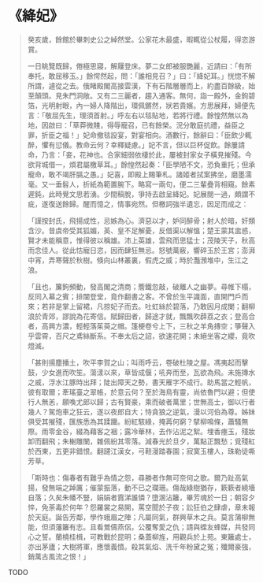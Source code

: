 # 《絳妃》

> 癸亥歲，餘館於畢刺史公之綽然堂。公家花木最盛，暇輒從公杖履，得恣游賞。
>
> 一日眺覽既歸，倦極思寢，解屨登床。夢二女郎被服艷麗，近請曰：「有所奉托，敢屈移玉。」餘愕然起，問：「誰相見召？」曰：「絳妃耳。」恍惚不解所謂，遽從之去。俄睹殿閣高接雲漢，下有石階層層而上，約盡百餘級，始至顛頭。見朱門洞敞。又有二三麗者，趨入通客。無何，詣一殿外，金鉤碧箔，光明射眼，內一婦人降階出，環佩鏘然，狀若貴嬪。方思展拜，婦便先言：「敬屈先生，理須首射。」呼左右以毯貼地，若將行禮。餘惶然無以為地，因啟曰：「草莽微賤，得辱寵召，已有餘榮。況分敢庭抗禮，益臣之罪，折臣之福！」妃命撤毯設宴，對宴相向。酒數行，餘辭曰：「臣飲少輒醉，懼有愆儀。教命云何？幸釋疑慮。」妃不言，但以巨杯促飲。餘屢請命，乃言：「妾，花神也。合家細弱依棲於此，屢被封家女子橫見摧殘。今欲背城借一，煩君屬檄草耳。」餘惶然起奏：「臣學陋不文，恐負重托；但承寵命，敢不竭肝膈之愚。」妃喜，即殿上賜筆札。諸姬者拭案拂坐，磨墨濡毫。又一垂髫人，折紙為範置腕下。略寫一兩句，便二三輩疊背相窺。餘素遲鈍，此時覺文思若湧。少間稿脫，爭持去啟呈絳妃。妃展閱一過，頗謂不疵，遂復送餘歸。醒而憶之，情事宛然。但檄詞強半遺忘，因足而成之：
>
> 「謹按封氏，飛揚成性，忌嫉為心。濟惡以才，妒同醉骨；射人於暗，奸類含沙。昔虞帝受其狐媚，英、皇不足解憂，反借渠以解慍；楚王蒙其盅惑，賢才未能稱意，惟得彼以稱雄。沛上英雄，雲飛而思猛士；茂陵天子，秋高而念佳人。從此怙寵日恣，因而肆狂無忌。怒號萬竅，響碎玉於王宮；澎湃中宵，弄寒聲於秋樹。倏向山林叢裏，假虎之威；時於灩澦堆中，生江之浪。
>
> 「且也，簾鉤頻動，發高閣之清商；簷鐵忽敲，破離人之幽夢。尋帷下榻，反同入幕之賓；排闥登堂，竟作翻書之客。不曾於生平識面，直開門戶而來；若非是掌上留裙，凡掠妃子而去。吐虹絲於碧落，乃敢因月成闌；翻柳浪於青郊，謬說為花寄信。賦歸田者，歸途才就，飄飄吹薜荔之衣；登高合者，高興方濃，輕輕落茱萸之帽。篷梗卷兮上下，三秋之羊角摶空；箏聲入乎雲霄，百尺之鳶絲斷系。不奉太后之詔，欲速花開；未絕坐客之纓，竟吹燈滅。
>
> 「甚則揚塵播土，吹平李賀之山；叫雨呼云，卷破杜陵之屋。馮夷起而擊鼓，少女進而吹笙。蕩漾以來，草皆成偃；吼奔而至，瓦欲為飛。未施摶水之威，浮水江豚時出拜；陡出障天之勢，書天雁字不成行。助馬當之輕帆，彼有取爾；牽瑤臺之翠帳，於意云何？至於海鳥有靈，尚依魯門以避；但使行人無恙，願喚尤郎以歸；古有賢豪，乘而破者萬里；世無高士，御以行者幾人？駕炮車之狂云，遂以夜郎自大；恃貪狼之逆氣，漫以河伯為尊。姊妹俱受其摧殘，匯族悉為其蹂躪。紛紅駭綠，掩苒何窮？擘柳鳴條，蕭騷無際。雨零金谷，綴為藉客之裀；露冷華林，去作沾泥之絮。埋香瘞玉，殘妝卸而翻飛；朱榭雕闌，雜佩紛其零落。減春光於旦夕，萬點正飄愁；覓殘紅於西東，五更非錯恨。翻躚江漢女，弓鞋漫踏春園；寂寞玉樓人，珠勒徒嘶芳草。
>
> 「斯時也：傷春者有難乎為情之怨，尋勝者作無可奈何之歌。爾乃趾高氣揚，發無端之踔厲；催蒙振落，動不已之瓓珊。傷哉綠樹猶存，簌簌者繞墻自落；久矣朱幡不豎，娟娟者霣涕誰憐？墮溷沾籬，畢芳魂於一日；朝容夕悴，免荼毒於何年？怨羅裳之易開，罵空聞於子夜；訟狂伯之肆虐，章未報於天庭。誕告芳鄰，學作蛾眉之陣；凡屬同氣，群興草木之兵。莫言蒲柳無能，但須藩籬有志。且看鶯儔燕侶，公覆奪愛之仇；請與蝶友蜂媒，共發同心之誓。蘭橈桂楫，可教戰於昆明；桑蓋柳旌，用觀兵於上苑。東籬處士，亦出茅廬；大樹將軍，應懷義憤。殺其氣焰、洗千年粉黛之冤；殲爾豪強，銷萬古風流之恨！」

TODO
